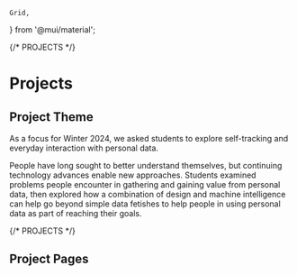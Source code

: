     Grid,
} from '@mui/material';



{/* PROJECTS */}


# Projects

## Project Theme

As a focus for Winter 2024,
we asked students to explore self-tracking and everyday interaction with personal data.

People have long sought to better understand themselves, but continuing technology advances enable new approaches.
Students examined problems people encounter in gathering and gaining value from personal data,
then explored how a combination of design and machine intelligence
can help go beyond simple data fetishes to help people in using personal data as part of reaching their goals.

{/* PROJECTS */}

## Project Pages

<Grid container spacing={4}>

<Grid item>
<ProjectCard name="AutoPilot" logo={pathLogoAutoPilot} path="autopilot" />
</Grid>

<Grid item>
<ProjectCard name="BakeSmart" logo={pathLogoBakeSmart} path="bakesmart" />
</Grid>

<Grid item>
<ProjectCard name="CookEase" logo={pathLogoCookEase} path="cookease" />
</Grid>

<Grid item>
<ProjectCard name="Dapper Dany" logo={pathLogoDapperDany} path="dapperdany" />
</Grid>

<Grid item>
<ProjectCard name="FitQuest" logo={pathLogoFitQuest} path="fitquest" />
</Grid>

<Grid item>
<ProjectCard name="Language Lab" logo={pathLogoLanguageLab} path="languagelab" />
</Grid>

<Grid item>
<ProjectCard name="MessageMinder" logo={pathLogoMessageMinder} path="messageminder" />
</Grid>

<Grid item>
<ProjectCard name="MindMii" logo={pathLogoMindMii} path="mindmii" />
</Grid>

<Grid item>
<ProjectCard name="MindShift" logo={pathLogoMindShift} path="mindshift" />
</Grid>

<Grid item>
<ProjectCard name="Music Box" logo={pathLogoMusicBox} path="musicbox" />
</Grid>

<Grid item>
<ProjectCard name="OrcaPod" logo={pathLogoOrcaPod} path="orcapod" />
</Grid>

<Grid item>
<ProjectCard name="PupPals" logo={pathLogoPupPals} path="puppals" />
</Grid>

<Grid item>
<ProjectCard name="ReelTalk" logo={pathLogoReelTalk} path="reeltalk" />
</Grid>

<Grid item>
<ProjectCard name="RestPad" logo={pathLogoRestPad} path="restpad" />
</Grid>

</Grid>
